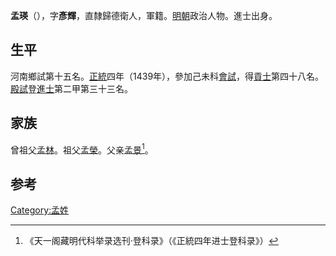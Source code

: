 {{Otheruses|other=名为孟瑛的其他人物|孟瑛}}

'''孟瑛'''（{{bd|1416年||？}}），字'''彥輝'''，直隸歸德衛人，軍籍。[[明朝|明朝]]政治人物。進士出身。

== 生平 ==
河南鄉試第十五名。[[正统_(年号)|正統]]四年（1439年），參加己未科[[會試|會試]]，得[[貢士|貢士]]第四十八名。[[殿試|殿試]]登[[進士|進士]]第二甲第三十三名。

== 家族 ==
曾祖父[[孟林|孟林]]。祖父[[孟榮|孟榮]]。父亲[[孟景|孟景]]<ref>《天一阁藏明代科举录选刊·登科录》（《正統四年进士登科录》）</ref>。

==参考==
{{reflist}}

{{正統四年己未科殿試金榜}}

{{Authority control}}

{{DEFAULTSORT:}}
[[Category:孟姓|Category:孟姓]]


{{明朝人物小作品}}